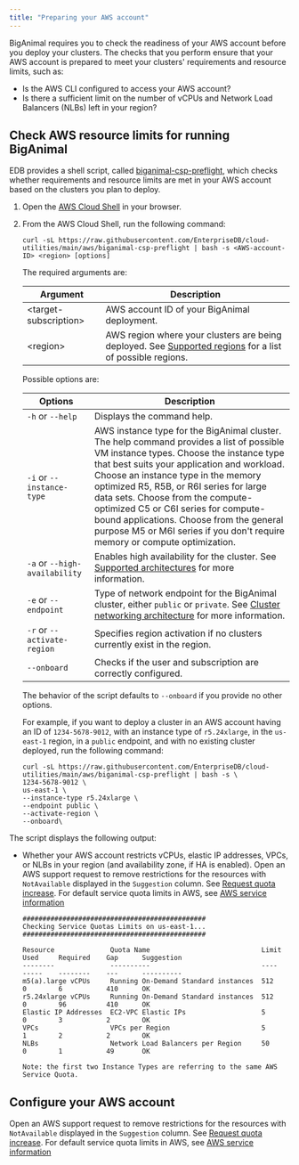 ```yaml
---
title: "Preparing your AWS account"
---
```


BigAnimal requires you to check the readiness of your AWS account before you deploy your clusters. The checks that you perform ensure that your AWS account is prepared to meet your clusters' requirements and resource limits, such as:

   - Is the AWS CLI configured to access your AWS account?
   - Is there a sufficient limit on the number of vCPUs and Network Load Balancers (NLBs) left in your region?

## Check AWS resource limits for running BigAnimal

EDB provides a shell script, called [biganimal-csp-preflight](https://github.com/EnterpriseDB/cloud-utilities/blob/main/aws/biganimal-csp-preflight), which checks whether requirements and resource limits are met in your AWS account based on the clusters you plan to deploy.

1.  Open the [AWS Cloud Shell](https://console.aws.amazon.com/cloudshell) in your browser.
2.  From the AWS Cloud Shell, run the following command:  

    ```shell
    curl -sL https://raw.githubusercontent.com/EnterpriseDB/cloud-utilities/main/aws/biganimal-csp-preflight | bash -s <AWS-account-ID> <region> [options]
    ```
    The required arguments are:

    | Argument | Description |
    | -------- | ----------- |
    | &lt;target-subscription> | AWS account ID of your BigAnimal deployment. |
    | &lt;region> | AWS region where your clusters are being deployed. See [Supported regions](../../overview/03a_region_support) for a list of possible regions. |
    
    Possible options are:

    | Options | Description |
    | ------- | ----------- |
    | `-h` or `--help`| Displays the command help. |
    | `-i` or `--instance-type` | AWS instance type for the BigAnimal cluster. The help command provides a list of possible VM instance types. Choose the instance type that best suits your application and workload. Choose an instance type in the memory optimized R5, R5B, or R6I series for large data sets. Choose from the compute-optimized C5 or C6I series for compute-bound applications. Choose from the general purpose M5 or M6I series if you don't require memory or compute optimization.|
    | `-a` or `--high-availability` | Enables high availability for the cluster. See [Supported architectures](../../overview/02_high_availability) for more information.|
    | `-e` or `--endpoint` | Type of network endpoint for the BigAnimal cluster, either `public` or `private`. See [Cluster networking architecture](../creating_a_cluster/01_cluster_networking) for more information. |
    | `-r` or `--activate-region` | Specifies region activation if no clusters currently exist in the region. |
    | `--onboard` | Checks if the user and subscription are correctly configured. 
    
    The behavior of the script defaults to `--onboard` if you provide no other options.

    For example, if you want to deploy a cluster in an AWS account having an ID of `1234-5678-9012`, with an instance type of `r5.24xlarge`, in the `us-east-1` region, in a `public` endpoint, and with no existing cluster deployed, run the following command:

    ```shell
    curl -sL https://raw.githubusercontent.com/EnterpriseDB/cloud-utilities/main/aws/biganimal-csp-preflight | bash -s \
    1234-5678-9012 \
    us-east-1 \
    --instance-type r5.24xlarge \
    --endpoint public \
    --activate-region \
    --onboard\
    ```

The script displays the following output:

-   Whether your AWS account restricts vCPUs, elastic IP addresses, VPCs, or NLBs in your region (and availability zone, if HA is enabled). Open an AWS support request to remove restrictions for the resources with `NotAvailable` displayed in the `Suggestion` column. See [Request quota increase](https://docs.aws.amazon.com/servicequotas/latest/userguide/request-quota-increase.html). For default service quota limits in AWS, see [AWS service information](https://docs.aws.amazon.com/general/latest/gr/aws-general.pdf#aws-service-information.)

    ```
    ##############################################
    Checking Service Quotas Limits on us-east-1...
    ##############################################

    Resource              Quota Name                            Limit    Used     Required    Gap      Suggestion
    --------              ----------                            ----     -----    --------    ---      ----------
    m5(a).large vCPUs     Running On-Demand Standard instances  512      0        6           410      OK
    r5.24xlarge vCPUs     Running On-Demand Standard instances  512      0        96          410      OK
    Elastic IP Addresses  EC2-VPC Elastic IPs                   5        0        3           2        OK
    VPCs                  VPCs per Region                       5        1        2           2        OK
    NLBs                  Network Load Balancers per Region     50       0        1           49       OK

    Note: the first two Instance Types are referring to the same AWS Service Quota.
    ```

## Configure your AWS account

Open an AWS support request to remove restrictions for the resources with `NotAvailable` displayed in the `Suggestion` column. See [Request quota increase](https://docs.aws.amazon.com/servicequotas/latest/userguide/request-quota-increase.html). For default service quota limits in AWS, see [AWS service information](https://docs.aws.amazon.com/general/latest/gr/aws-general.pdf#aws-service-information.)